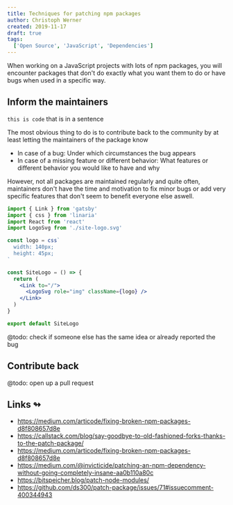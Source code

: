 ```yaml
---
title: Techniques for patching npm packages
author: Christoph Werner
created: 2019-11-17
draft: true
tags:
  ['Open Source', 'JavaScript', 'Dependencies']
---
```


When working on a JavaScript projects with lots of npm packages, you will encounter packages that don't do exactly what you want them to do or have bugs when used in a specific way.

## Inform the maintainers

`this is code` that is in a sentence

The most obvious thing to do is to contribute back to the community by at least letting the maintainers of the package know

- In case of a bug: Under which circumstances the bug appears
- In case of a missing feature or different behavior: What features or different behavior you would like to have and why

However, not all packages are maintained regularly and quite often, maintainers don't have the time and motivation to fix minor bugs or add very specific features that don't seem to benefit everyone else aswell.

```jsx
import { Link } from 'gatsby'
import { css } from 'linaria'
import React from 'react'
import LogoSvg from './site-logo.svg'

const logo = css`
  width: 140px;
  height: 45px;
`

const SiteLogo = () => {
  return (
    <Link to="/">
      <LogoSvg role="img" className={logo} />
    </Link>
  )
}

export default SiteLogo
```

@todo: check if someone else has the same idea or already reported the bug

## Contribute back

@todo: open up a pull request

## Links ↬

- https://medium.com/articode/fixing-broken-npm-packages-d8f808657d8e
- https://callstack.com/blog/say-goodbye-to-old-fashioned-forks-thanks-to-the-patch-package/
- https://medium.com/articode/fixing-broken-npm-packages-d8f808657d8e
- https://medium.com/@invicticide/patching-an-npm-dependency-without-going-completely-insane-aa0b110a80c
- https://bitspeicher.blog/patch-node-modules/
- https://github.com/ds300/patch-package/issues/71#issuecomment-400344943

